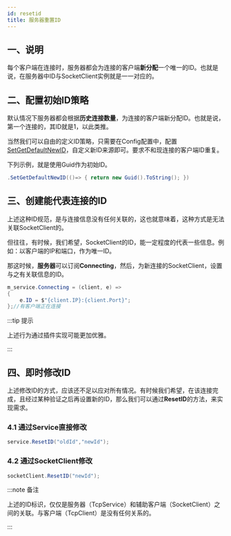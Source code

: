 ```yaml
---
id: resetid
title: 服务器重置ID
---
```


## 一、说明

每个客户端在连接时，服务器都会为连接的客户端**新分配**一个唯一的ID。也就是说，在服务器中ID与SocketClient实例就是一一对应的。

## 二、配置初始ID策略

默认情况下服务器都会根据**历史连接数量**，为连接的客户端新分配ID。也就是说，第一个连接的，其ID就是1，以此类推。

当然我们可以自由的定义ID策略，只需要在Config配置中，配置[SetGetDefaultNewID](.//createtcpservice.mdx#setgetdefaultnewid)，自定义新ID来源即可。要求不和现连接的客户端ID重复。

下列示例，就是使用Guid作为初始ID。

```csharp
.SetGetDefaultNewID(()=> { return new Guid().ToString(); })
```

## 三、创建能代表连接的ID

上述这种ID规范，是与连接信息没有任何关联的，这也就意味着，这种方式是无法关联SocketClient的。

但往往，有时候，我们希望，SocketClient的ID，能一定程度的代表一些信息。例如：以客户端的IP和端口，作为唯一ID。

那这时候，**服务器**可以订阅**Connecting**，然后，为新连接的SocketClient，设置与之有关联信息的ID。

```csharp
m_service.Connecting = (client, e) => 
{
    e.ID = $"{client.IP}:{client.Port}";
};//有客户端正在连接
```

:::tip 提示

上述行为通过插件实现可能更加优雅。

::: 

## 四、即时修改ID

上述修改ID的方式，应该还不足以应对所有情况。有时候我们希望，在该连接完成，且经过某种验证之后再设置新的ID，那么我们可以通过**ResetID**的方法，来实现需求。

### 4.1 通过Service直接修改

```csharp
service.ResetID("oldId","newId");
```

### 4.2 通过SocketClient修改
```csharp
socketClient.ResetID("newId");
```

:::note 备注

上述的ID标识，仅仅是服务器（TcpService）和辅助客户端（SocketClient）之间的关联。与客户端（TcpClient）是没有任何关系的。

:::  